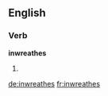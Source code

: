 ==English==

===Verb===
'''inwreathes'''

# {{third-person singular of|inwreathe}}

[[de:inwreathes]]
[[fr:inwreathes]]